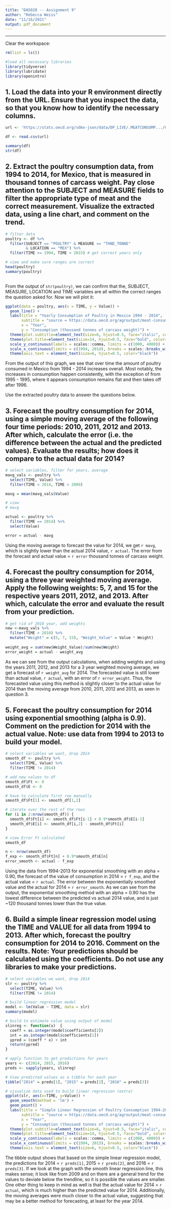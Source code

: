 ```yaml
---
title: "DA5020 -- Assignment 9"
author: "Rebecca Weiss"
date: "11/16/2021"
output: pdf_document
---
```


***
Clear the workspace:
```r
rm(list = ls())
```

```r
#load all necessary libraries
library(tidyverse)
library(lubridate)
library(openintro)

```


## 1. Load the data into your R environment directly from the URL. Ensure that you inspect the data, so that you know how to identify the necessary columns. 
```r
url <- 'https://stats.oecd.org/sdmx-json/data/DP_LIVE/.MEATCONSUMP.../OECD?contentType=csv&detail=code&separator=comma&csv-lang=en'

df <- read.csv(url)

summary(df)
str(df)
```


## 2. Extract the poultry consumption data, from 1994 to 2014, for Mexico, that is measured in thousand tonnes of carcass weight. Pay close attention to the SUBJECT and MEASURE fields to filter the appropriate type of meat and the correct measurement. Visualize the extracted data, using a line chart, and comment on the trend.
```r
# filter data
poultry <- df %>% 
  filter(SUBJECT == "POULTRY" & MEASURE == "THND_TONNE" 
         & LOCATION == "MEX") %>% 
  filter(TIME >= 1994, TIME < 2015) # get correct years only

# view and make sure ranges are correct
head(poultry)
summary(poultry)
  
```
From the output of `str(poultry)`, we can confirm that the, SUBJECT, MEASURE, LOCATION and TIME variables are all within the correct ranges the question asked for. Now we will plot it: 
```r
ggplot(data = poultry, aes(x = TIME, y = Value)) +
  geom_line() +
  labs(title = "Yearly Consumption of Poultry in Mexico 1994 - 2014",
       subtitle = "source = https://data.oecd.org/agroutput/meat-consumption.htm",
       x = "Year",
       y = "Consumption (thousand tonnes of carcass weight)") +
  theme(plot.subtitle=element_text(size=6, hjust=0.5, face="italic", color="black")) +
  theme(plot.title=element_text(size=14, hjust=0.5, face="bold", color="black"))  +
  scale_y_continuous(labels = scales::comma, limits = c(1000, 4000)) +
  scale_x_continuous(limits = c(1994, 2014), breaks = scales::breaks_width(2)) +
  theme(axis.text = element_text(size=6, hjust=0.5, color="black")) 
```
From the output of this graph, we see that over time the amount of poultry consumed in Mexico from 1994 - 2014 increases overall. Most notably, the increases in consumption happen consistently, with the exception of from 1995 - 1995, where it appears consumption remains flat and then takes off after 1996. 


Use the extracted poultry data to answer the questions below. 

## 3. Forecast the poultry consumption for 2014, using a simple moving average of the following four time periods: 2010, 2011, 2012 and 2013. After which, calculate the error (i.e. the difference between the actual and the predicted values). Evaluate the results; how does it compare to the actual data for 2014? 
```r
# select variables, filter for years, average
mavg_vals <- poultry %>% 
  select(TIME, Value) %>% 
  filter(TIME < 2014, TIME > 2009)

mavg = mean(mavg_vals$Value)

# view 
# mavg

actual <- poultry %>%
  filter(TIME == 2014) %>%
  select(Value)

error = actual - mavg
```
Using the moving average to forecast the value for 2014, we get `r mavg`, which is slightly lower than the actual 2014 value, `r actual`. The error from the forecast and actual value = `r error` thousand tonnes of carcass weight. 


## 4. Forecast the poultry consumption for 2014, using a three year weighted moving average. Apply the following weights: 5, 7, and 15 for the respective years 2011, 2012, and 2013. After which, calculate the error and evaluate the result from your prediction. 
```r
# get rid of 2010 year, add weights
new <-mavg_vals %>%
  filter(TIME > 2010) %>% 
  mutate("Weight" = c(5, 7, 15), "Weight_Value" = Value * Weight)
  
weight_avg = sum(new$Weight_Value)/sum(new$Weight)
error_weight = actual - weight_avg
```
As we can see from the output calculations, when adding weights and using the years 2011, 2012, and 2013 for a 3 year weighted moving average, we get a forecast of `r weight_avg` for 2014. The forecasted value is still lower than actual value, `r actual`, with an error of `r error_weight`. Thus, the forecasted value using this method is slightly closer to the actual value for 2014 than the moving average from 2010, 2011, 2012 and 2013, as seen in question 3. 


## 5. Forecast the poultry consumption for 2014 using exponential smoothing (alpha is 0.9). Comment on the prediction for 2014 with the actual value. Note: use data from 1994 to 2013 to build your model. 
```r
# select variables we want, drop 2014
smooth_df <- poultry %>% 
  select(TIME, Value) %>% 
  filter(TIME != 2014)

# add new values to df
smooth_df$Ft <- 0
smooth_df$E <- 0

# have to calculate first row manually 
smooth_df$Ft[1] <- smooth_df[1,2]

# iterate over the rest of the rows 
for (i in 2:nrow(smooth_df)) {
  smooth_df$Ft[i] <- smooth_df$Ft[i-1] + 0.9*smooth_df$E[i-1] 
  smooth_df$E[i] <- smooth_df[i,2] - smooth_df$Ft[i]
}

# view Error Ft calculated
smooth_df

n <- nrow(smooth_df)
f_exp <- smooth_df$Ft[n] + 0.9*smooth_df$E[n] 
error_smooth <- actual - f_exp

```
Using the data from 1994-2013 for exponential smoothing with an alpha = 0.90, the forecast of the value of consumption in 2014 = `r f_exp`, and the actual value = `r actual`. The error between the exponentially smoothed value and the actual for 2014 = `r error_smooth`. As we can see from the output, the exponential smoothing method with an alpha = 0.90 has the lowest difference between the predicted vs actual 2014 value, and is just ~120 thousand tonnes lower than the true value. 


## 6. Build a simple linear regression model using the TIME and VALUE for all data from 1994 to 2013. After which, forecast the poultry consumption for 2014 to 2016. Comment on the results. Note: Your predictions should be calculated using the coefficients. Do not use any libraries to make your predictions. 
```r
# select variables we want, drop 2014
slr <- poultry %>% 
  select(TIME, Value) %>% 
  filter(TIME != 2014)

# build linear regression model
model <- lm(Value ~ TIME, data = slr)
summary(model)

# build to estimate value using output of model
slinreg <- function(x)  {
  coeff = as.integer(model$coefficients[2])
  int = as.integer(model$coefficients[1])
  ypred = (coeff * x) + int
  return(ypred)
}

# apply function to get predictions for years
years <- c(2014, 2015, 2016)
preds <- sapply(years, slinreg)

# View predicted values as a tibble for each year 
tibble("2014" = preds[1], "2015" = preds[2], "2016" = preds[3])
```



```r
# visualize data used to build linear regression (extra)
ggplot(slr, aes(x=TIME, y=Value)) +
  geom_smooth(method = 'lm') +
  geom_point() +
  labs(title = "Simple Linear Regression of Poultry Consumption 1994-2013",
       subtitle = "source = https://data.oecd.org/agroutput/meat-consumption.htm",
       x = "Year",
       y = "Consumption (thousand tonnes of carcass weight)") +
  theme(plot.subtitle=element_text(size=6, hjust=0.5, face="italic", color="black")) +
  theme(plot.title=element_text(size=14, hjust=0.5, face="bold", color="black"))  +
  scale_y_continuous(labels = scales::comma, limits = c(1000, 4000)) +
  scale_x_continuous(limits = c(1994, 2013), breaks = scales::breaks_width(2)) +
  theme(axis.text = element_text(size=6, hjust=0.5, color="black")) 
```
The tibble output shows that based on the simple linear regression model, the predictions for 2014 = `r preds[1]`, 2015 = `r preds[2]`, and 2016 = `r preds[3]`. If we look at the graph with the smooth linear regression line, this makes sense; it look like from 2009 and on there are a general trend for the values to deviate below the trendline, so it is possible the values are smaller. One other thing to keep in mind as well is that the actual value for 2014 = `r actual`, which is much higher than the predicted value for 2014. Additionally, the moving averages were much closer to the actual value, suggesting that may be a better method for forecasting, at least for the year 2014.

